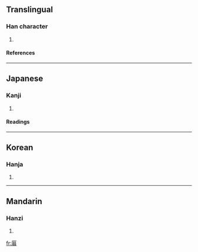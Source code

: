 ==Translingual==
===Han character===
{{Han char|rn=27|rad=厂|as=12|sn=14|four=7126<sub>3</sub>|canj=一日竹口 (MAHR)}}
# {{defn|Han|sort=厂12}}
====References====
{{Han ref|kx=0162.470|dkj=03020|dj=0370.260|hdz=10079.010|uh=53AC|ud=21420|bh=E146|bd=57670}}
----
==Japanese==
===Kanji===
{{ja-kanji|grade=|rs=厂12}}
# {{defn|Japanese}} 
====Readings====
{{ja-readings|on=[[き]] (ki)|kun=}}
----
==Korean==
===Hanja===
{{ko-hanja|hangeul=궤|rv=gwe|mr=kwe}}
# {{defn|Korean}}
----
==Mandarin==
===Hanzi===
{{cmn-hanzi|pin=[[guǐ]] (gui3)|wg=kuei<sup>3</sup>}}
# {{defn|Mandarin}}

[[fr:厬]]